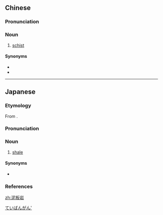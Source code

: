 ==Chinese==
{{zh-forms}}

===Pronunciation===
{{zh-pron
|m=níbǎnyán
|cat=n
}}

===Noun===
{{zh-noun}}

# {{lb|zh|geology}} [[schist]]

====Synonyms====
* {{zh-l|片岩}}
* {{zh-l|頁岩}}

----

==Japanese==
{{ja-kanjitab|でい|ばん|がん|yomi=o}}

===Etymology===
From {{der|sort=ていばんがん'|ja|ltc|泥板岩|tr=nei pˠan<sup>X</sup> ŋˠam}}.

===Pronunciation===
{{ja-pron|yomi=o|でいばんがん|acc=3|acc_ref=DJR,NHK}}

===Noun===
{{ja-noun|でいばんがん}}

# [[shale]]

====Synonyms====
* {{ja-r|頁岩|けつがん}}

===References===
<references/>

[[Category:ja:Geology|ていばんがん']]

[[zh:泥板岩]]